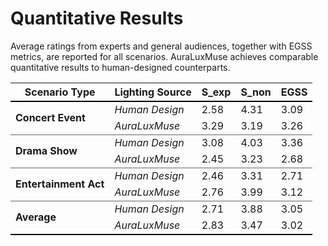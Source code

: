 # Quantitative Results

Average ratings from experts and general audiences, together with EGSS metrics, are reported for all scenarios. AuraLuxMuse achieves comparable quantitative results to human-designed counterparts.

<table style="border-collapse: collapse; width: 100%;">
  <thead>
    <tr style="border-bottom: 2px solid black;">
      <th>Scenario Type</th>
      <th>Lighting Source</th>
      <th>S_exp</th>
      <th>S_non</th>
      <th>EGSS</th>
    </tr>
  </thead>
  <tbody>
    <tr>
      <td rowspan="2" style="font-weight: bold; border-bottom: 1px solid #666;">Concert Event</td>
      <td style="font-style: italic;">Human Design</td>
      <td>2.58</td>
      <td>4.31</td>
      <td>3.09</td>
    </tr>
    <tr style="border-bottom: 1px solid #666;">
      <td style="font-style: italic;">AuraLuxMuse</td>
      <td>3.29</td>
      <td>3.19</td>
      <td>3.26</td>
    </tr>
    <tr>
      <td rowspan="2" style="font-weight: bold; border-bottom: 1px solid #666;">Drama Show</td>
      <td style="font-style: italic;">Human Design</td>
      <td>3.08</td>
      <td>4.03</td>
      <td>3.36</td>
    </tr>
    <tr style="border-bottom: 1px solid #666;">
      <td style="font-style: italic;">AuraLuxMuse</td>
      <td>2.45</td>
      <td>3.23</td>
      <td>2.68</td>
    </tr>
    <tr>
      <td rowspan="2" style="font-weight: bold; border-bottom: 1px solid #666;">Entertainment Act</td>
      <td style="font-style: italic;">Human Design</td>
      <td>2.46</td>
      <td>3.31</td>
      <td>2.71</td>
    </tr>
    <tr style="border-bottom: 1px solid #666;">
      <td style="font-style: italic;">AuraLuxMuse</td>
      <td>2.76</td>
      <td>3.99</td>
      <td>3.12</td>
    </tr>
    <tr>
      <td rowspan="2" style="font-weight: bold; border-bottom: 2px solid black;">Average</td>
      <td style="font-style: italic;">Human Design</td>
      <td>2.71</td>
      <td>3.88</td>
      <td>3.05</td>
    </tr>
    <tr style="border-bottom: 2px solid black;">
      <td style="font-style: italic;">AuraLuxMuse</td>
      <td>2.83</td>
      <td>3.47</td>
      <td>3.02</td>
    </tr>
  </tbody>
</table>